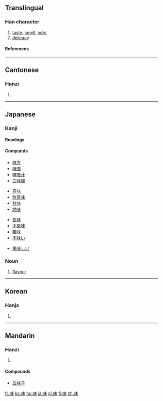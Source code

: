 ==Translingual==
===Han character===
{{Han char|rn=30|rad=口|as=05|sn=8|four=6509<sub>0</sub>|canj=口十木 (RJD)}}
# [[taste]], [[smell]], [[odor]]
# [[delicacy]]
====References====
{{Han ref|kx=0182.130|dkj=03456|dj=0401.140|hdz=10597.060|uh=5473|ud=21619|bh=A8FD|bd=43261}}
----

==Cantonese==
===Hanzi===
{{yue-hanzi|jyut=|y=mei6}}
# {{defn|Cantonese}}
----
==Japanese==
===Kanji===
{{ja-kanji|grade=3|rs=口05}}
====Readings====
{{ja-readings|on=[[み]] ([[mi]]), [[び]] ([[bi]])|kun=[[あじ]] ([[aji]]), [[あじわう]] ([[ajiwau]])}}

====Compunds====
{{top4}}
*[[味方]]
*[[味噌]]
*[[味噌汁]]
*[[三味線]]
{{mid4}}
*[[意味]]
*[[無意味]]
*[[甘味]]
*[[地味]]
{{mid4}}
*[[気味]]
*[[不気味]]
*[[趣味]]
*[[不味い]]
{{mid4}}
*[[美味しい]]
{{bottom}}

===Noun===
{{ja-noun|k|hira=あじ|rom=aji}}
# [[flavour]]
----

==Korean==
===Hanja===
{{ko-hanja|hangeul=미|rv=mi|mr=mi}}
# {{defn|Korean}}
----
==Mandarin==
===Hanzi===
{{cmn-hanzi|pin=[[wèi]] ([[wei4]])|wg=wei<sup>4</sup>}}
# {{defn|Mandarin}}

====Compounds====
*[[五味子]]

[[fr:味]]
[[ko:味]]
[[hu:味]]
[[ja:味]]
[[pl:味]]
[[fi:味]]
[[zh:味]]